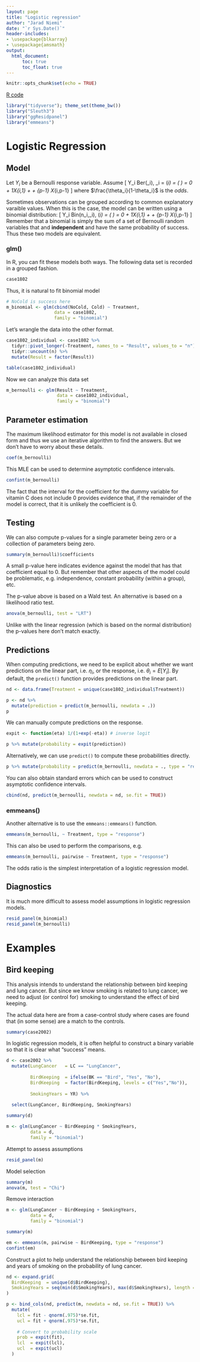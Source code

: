 ```yaml
---
layout: page
title: "Logistic regression"
author: "Jarad Niemi"
date: "`r Sys.Date()`"
header-includes:
- \usepackage{blkarray}
- \usepackage{amsmath}
output: 
  html_document:
      toc: true
      toc_float: true
---
```


```r
knitr::opts_chunk$set(echo = TRUE)
```

[R code](20-logistic_regression.R)

```r
library("tidyverse"); theme_set(theme_bw())
library("Sleuth3")
library("ggResidpanel")
library("emmeans")
```

# Logistic Regression

## Model

Let $Y_i$ be a Bernoulli response variable.
Assume
\[ 
Y_i \stackrel{ind}{\sim} Ber(\theta_i), \quad
\eta_i = \mbox{logit}(\theta_i) = \log\left(\frac{\theta_i}{1-\theta_i} \right) = 
\beta_0 + \beta_1X_{i,1} + \cdots + \beta_{p-1} X_{i,p-1}
\]
where $\frac{\theta_i}{1-\theta_i}$ is the *odds*. 

Sometimes observations can be grouped according to common explanatory varaible
values. 
When this is the case, the model can be written using a binomial distribution:
\[ 
Y_i \stackrel{ind}{\sim} Bin(n_i,\theta_i), \quad
\mbox{logit}(\theta_i) = \log\left(\frac{\theta_i}{1-\theta_i} \right) = 
\beta_0 + \beta_1X_{i,1} + \cdots + \beta_{p-1} X_{i,p-1}
\]
Remember that a binomial is simply the sum of a set of Bernoulli random 
variables that and **independent** and have the same probability of success.
Thus these two models are equivalent. 

### glm()

In R, you can fit these models both ways. 
The following data set is recorded in a grouped fashion.

```r
case1802
```

Thus, it is natural to fit binomial model

```r
# NoCold is success here
m_binomial <- glm(cbind(NoCold, Cold) ~ Treatment, 
                  data = case1802,
                  family = "binomial")
```

Let's wrangle the data into the other format.

```r
case1802_individual <- case1802 %>%
  tidyr::pivot_longer(-Treatment, names_to = "Result", values_to = "n") %>%
  tidyr::uncount(n) %>%
  mutate(Result = factor(Result))

table(case1802_individual)
```
Now we can analyze this data set

```r
m_bernoulli <- glm(Result ~ Treatment,
                   data = case1802_individual,
                   family = "binomial")
```


## Parameter estimation

The maximum likelihood estimator for this model is not available in closed form
and thus we use an iterative algorithm to find the answers. 
But we don't have to worry about these details. 

```r
coef(m_bernoulli)
```
This MLE can be used to determine asymptotic confidence intervals.

```r
confint(m_bernoulli)
```
The fact that the interval for the coefficient for the dummy variable for 
vitamin C does not include 0 provides evidence that,
if the remainder of the model is correct, 
that it is unlikely the coefficient is 0. 


## Testing

We can also compute p-values for a single parameter being zero or a collection
of parameters being zero. 

```r
summary(m_bernoulli)$coefficients
```

A small p-value here indicates evidence against the model that has that 
coefficient equal to 0. 
But remember that other aspects of the model could be problematic, 
e.g. independence, constant probability (within a group), etc. 

The p-value above is based on a Wald test. 
An alternative is based on a likelihood ratio test. 

```r
anova(m_bernoulli, test = "LRT")
```

Unlike with the linear regression (which is based on the normal distribution)
the p-values here don't match exactly. 



## Predictions

When computing predictions, we need to be explicit about whether we want 
predictions on the linear part, i.e. $\eta_i$, or the response, 
i.e. $\theta_i = E[Y_i]$. 
By default, the `predict()` function provides predictions on the linear part. 

```r
nd <- data.frame(Treatment = unique(case1802_individual$Treatment))

p <- nd %>%
  mutate(prediction = predict(m_bernoulli, newdata = .))
p
```

We can manually compute predictions on the response. 

```r
expit <- function(eta) 1/(1+exp(-eta)) # inverse logit

p %>% mutate(probability = expit(prediction))
```

Alternatively, we can use `predict()` to compute these probabilities 
directly. 

```r
p %>% mutate(probability = predict(m_bernoulli, newdata = ., type = "response"))
```

You can also obtain standard errors which can be used to construct asymptotic
confidence intervals. 

```r
cbind(nd, predict(m_bernoulli, newdata = nd, se.fit = TRUE))
```



### emmeans()

Another alternative is to use the `emmeans::emmeans()` function. 

```r
emmeans(m_bernoulli, ~ Treatment, type = "response")
```

This can also be used to perform the comparisons, e.g. 

```r
emmeans(m_bernoulli, pairwise ~ Treatment, type = "response")
```
The odds ratio is the simplest interpretation of a logistic regression model. 


## Diagnostics

It is much more difficult to assess model assumptions in logistic regression 
models.

```r
resid_panel(m_binomial)
resid_panel(m_bernoulli)
```



# Examples

## Bird keeping

This analysis intends to understand the relationship between bird keeping and 
lung cancer. 
But since we know smoking is related to lung cancer, 
we need to adjust (or control for) smoking to understand the effect of bird
keeping.

The actual data here are from a case-control study where cases are found that
(in some sense) are a match to the controls.

```r
summary(case2002)
```
In logistic regression models, it is often helpful to construct a binary variable
so that it is clear what "success" means. 

```r
d <- case2002 %>%
  mutate(LungCancer   = LC == "LungCancer",
         
         BirdKeeping  = ifelse(BK == "Bird", "Yes", "No"),
         BirdKeeping  = factor(BirdKeeping, levels = c("Yes","No")),
         
         SmokingYears = YR) %>%
  
  select(LungCancer, BirdKeeping, SmokingYears)

summary(d)
```



```r
m <- glm(LungCancer ~ BirdKeeping * SmokingYears, 
         data = d,
         family = "binomial")
```

Attempt to assess assumptions

```r
resid_panel(m)
```

Model selection

```r
summary(m)
anova(m, test = "Chi")
```

Remove interaction

```r
m <- glm(LungCancer ~ BirdKeeping + SmokingYears, 
         data = d,
         family = "binomial")

summary(m)
```

```r
em <- emmeans(m, pairwise ~ BirdKeeping, type = "response")
confint(em)
```
Construct a plot to help understand the relationship between 
bird keeping and years of smoking on the probability of lung cancer. 

```r
nd <- expand.grid(
  BirdKeeping  = unique(d$BirdKeeping),
  SmokingYears = seq(min(d$SmokingYears), max(d$SmokingYears), length = 1001)
)

p <- bind_cols(nd, predict(m, newdata = nd, se.fit = TRUE)) %>%
  mutate(
    lcl = fit - qnorm(.975)*se.fit,
    ucl = fit + qnorm(.975)*se.fit,
    
    # Convert to probability scale
    prob = expit(fit),
    lcl  = expit(lcl),
    ucl  = expit(ucl)
  )
```


